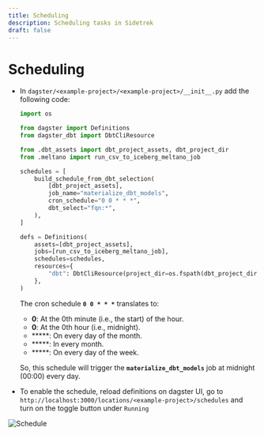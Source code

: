 ```yaml
---
title: Scheduling
description: Scheduling tasks in Sidetrek
draft: false
---
```


# Scheduling
- In `dagster/<example-project>/<example-project>/__init__.py` add the following code:
    
    ```python title="dagster/<example-project>/<example-project>/__init__.py" {9-16,21} showLineNumbers
    import os

    from dagster import Definitions
    from dagster_dbt import DbtCliResource

    from .dbt_assets import dbt_project_assets, dbt_project_dir
    from .meltano import run_csv_to_iceberg_meltano_job
    
    schedules = [
        build_schedule_from_dbt_selection(
            [dbt_project_assets],
            job_name="materialize_dbt_models",
            cron_schedule="0 0 * * *",
            dbt_select="fqn:*",
        ),
    ]
    
    defs = Definitions(
        assets=[dbt_project_assets],
        jobs=[run_csv_to_iceberg_meltano_job],
        schedules=schedules,
        resources={
            "dbt": DbtCliResource(project_dir=os.fspath(dbt_project_dir)),
        },
    )
    
    ```
    
    The cron schedule **`0 0 * * *`** translates to:
    
    - **0**: At the 0th minute (i.e., the start) of the hour.
    - **0**: At the 0th hour (i.e., midnight).
    - *****: On every day of the month.
    - *****: In every month.
    - *****: On every day of the week.
    
    So, this schedule will trigger the **`materialize_dbt_models`** job at midnight (00:00) every day.
    
- To enable the schedule, reload definitions on dagster UI, go to `http://localhost:3000/locations/<example-project>/schedules` and turn on the toggle button under `Running`

![Schedule](../../../assets/schedule.png)